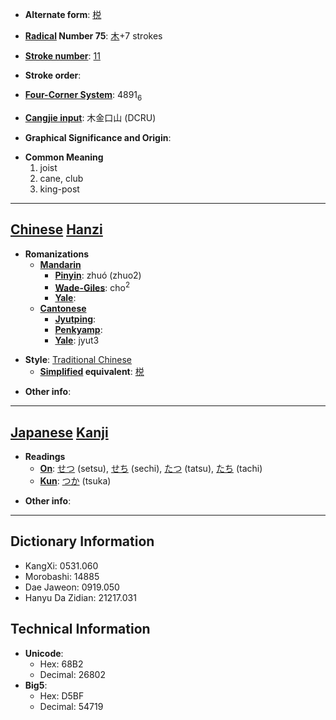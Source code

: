 * '''Alternate form''': [[棁]]

* '''[[Wiktionary:Chinese radical index| Radical]] Number 75''': [[Wiktionary:Chinese radical index 木|木]]+7 strokes

* '''[[Wiktionary:Chinese total strokes index|Stroke number]]''': [[Wiktionary:Chinese total strokes index 11|11]]

* '''Stroke order''': 

* '''[[Wiktionary:Chinese four corner index|Four-Corner System]]''': 4891<sub>6</sub>

* '''[[Wiktionary:Chinese Cangjie index|Cangjie input]]''': 木金口山 (DCRU)

* '''Graphical Significance and Origin''': 

* '''Common Meaning'''
*#joist
*# cane, club
*# king-post


----

== [[Chinese]] [[Hanzi]] ==

* '''Romanizations'''
** '''[[Mandarin]]'''
*** '''[[Pinyin]]''': zhuó (zhuo2)
*** '''[[Wade-Giles]]''': cho<sup>2</sup>
*** '''[[Yale]]''': 
** '''[[Cantonese]]'''
*** '''[[Jyutping]]''':
*** '''[[Penkyamp]]''': 
*** '''[[Yale]]''': jyut3

* '''Style''': [[Traditional Chinese]] 
** '''[[Simplified Chinese|Simplified]] equivalent''': [[棁]]

* '''Other info''': 

----

== [[Japanese]] [[Kanji]] ==

* '''Readings'''
** '''[[On]]''': [[せつ]] (setsu), [[せち]] (sechi), [[たつ]] (tatsu), [[たち]] (tachi)
** '''[[Kun]]''': [[つか]] (tsuka)

* '''Other info''':  

----

== Dictionary Information ==

* KangXi: 0531.060
* Morobashi: 14885
* Dae Jaweon: 0919.050
* Hanyu Da Zidian: 21217.031

== Technical Information ==

* '''Unicode''':
** Hex: 68B2
** Decimal: 26802
* '''Big5''':
** Hex: D5BF
** Decimal: 54719